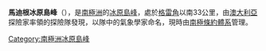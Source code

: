 {{coord|67|9|S|143|21|E|source:GNIS|display=title}}

'''馬迪根冰原島峰'''（{{lang-en|Madigan Nunatak}}），是[[南極洲|南極洲]]的[[冰原島峰|冰原島峰]]，處於[[格雷角|格雷角]]以南33公里，由[[澳大利亞|澳大利亞]]探險家率領的探險隊發現，以隊中的氣象學家命名，現時由[[南極條約體系|南極條約體系]]管理。

{{DEFAULTSORT:Madigan Nunatak}}
[[Category:南極洲冰原島峰|Category:南極洲冰原島峰]]


{{GeorgeVLand-geo-stub}}